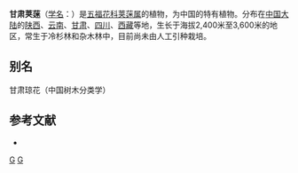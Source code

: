 {{Speciesbox
| taxon = Viburnum kansuense
| binomial_authority = Batal.
}}

'''甘肃荚蒾'''（[[学名|学名]]：{{lang|la|''Viburnum kansuense''}}）是[[五福花科|五福花科]][[荚蒾属|荚蒾属]]的植物，为中国的特有植物。分布在[[中国大陆|中国大陆]]的[[陕西|陕西]]、[[云南|云南]]、[[甘肃|甘肃]]、[[四川|四川]]、[[西藏|西藏]]等地，生长于海拔2,400米至3,600米的地区，常生于冷杉林和杂木林中，目前尚未由人工引种栽培。

== 别名 ==
甘肃琼花（中国树木分类学）

== 参考文献 ==
<div class="references-small">
* {{cite web| url =http://www.bioinfo.cn/db05/KmzwSpecies.php?action=view&id=23737| title =甘肃荚蒾| work =《中国高等植物数据库全库》| publisher =中国科学院微生物研究所| author =昆明植物研究所| accessdate =2009-02-25| deadurl =yes| archiveurl =https://web.archive.org/web/20160305034817/http://www.bioinfo.cn/db05/KmzwSpecies.php?action=view&id=23737| archivedate =2016-03-05}}
</div>
{{Taxonbar|from=Q15232315}}

[[Category:荚蒾属|G]]
[[Category:中國特有植物|G]]
